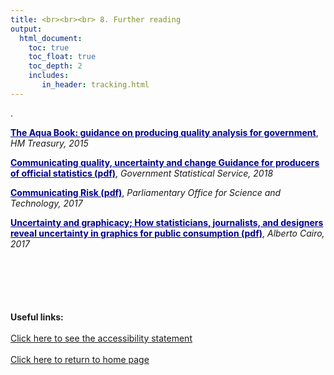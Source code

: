 ---
title: <br><br><br> 8. Further reading
output:
  html_document:
    toc: true
    toc_float: true
    toc_depth: 2
    includes:
       in_header: tracking.html
---

<style>

.footer{
  position: relative; 
  margin-top: 100px; 
  height = 100px; 
  width: 100%;
  text-align: left
}

.
</style>

.
</style>

<div class="pageContentWrapper">
<a href="https://www.gov.uk/government/publications/the-aqua-book-guidance-on-producing-quality-analysis-for-government" style="color: DARKBLUE;"> <b>The Aqua Book: guidance on producing quality analysis for government</b></a>, <i> HM Treasury, 2015 </i>

<a href="https://gss.civilservice.gov.uk/wp-content/uploads/2018/12/Communicating_Quality_Uncertainty_and_Change_for_publication.pdf" style="color: DARKBLUE;"> <b>Communicating quality, uncertainty and change Guidance for producers of official statistics (pdf)</b></a>, <i>Government Statistical Service, 2018</i>

<a href="http://researchbriefings.files.parliament.uk/documents/POST-PN-0564/POST-PN-0564.pdf" style="color: DARKBLUE;"> <b>Communicating Risk (pdf)</b></a>, <i>Parliamentary Office for Science and Technology, 2017</i> 

<a href="https://ec.europa.eu/eurostat/cros/powerfromstatistics/OR/PfS-OutlookReport-Cairo.pdf" style="color: DARKBLUE;"> <b>Uncertainty and graphicacy; How statisticians, journalists, and designers reveal uncertainty in graphics for public consumption (pdf)</b></a>, <i>Alberto Cairo, 2017</i> 

<div class="footer">
<b>Useful links:</b>
<br><br>
<a href="accessibility.html">Click here to see the accessibility statement</a>
<br><br>
<a href="index.html">Click here to return to home page</a>
</div>